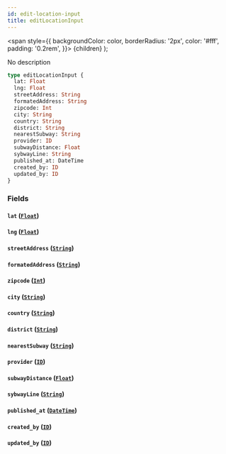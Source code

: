 ```yaml
---
id: edit-location-input
title: editLocationInput
---
```


<span
style={{
      backgroundColor: color,
      borderRadius: '2px',
      color: '#fff',
      padding: '0.2rem',
    }}>
{children}
</span>
);

No description

```graphql
type editLocationInput {
  lat: Float
  lng: Float
  streetAddress: String
  formatedAddress: String
  zipcode: Int
  city: String
  country: String
  district: String
  nearestSubway: String
  provider: ID
  subwayDistance: Float
  sybwayLine: String
  published_at: DateTime
  created_by: ID
  updated_by: ID
}
```

### Fields

#### `lat` ([`Float`](/v1/scalars/float))

#### `lng` ([`Float`](/v1/scalars/float))

#### `streetAddress` ([`String`](/v1/scalars/string))

#### `formatedAddress` ([`String`](/v1/scalars/string))

#### `zipcode` ([`Int`](/v1/scalars/int))

#### `city` ([`String`](/v1/scalars/string))

#### `country` ([`String`](/v1/scalars/string))

#### `district` ([`String`](/v1/scalars/string))

#### `nearestSubway` ([`String`](/v1/scalars/string))

#### `provider` ([`ID`](/v1/scalars/id))

#### `subwayDistance` ([`Float`](/v1/scalars/float))

#### `sybwayLine` ([`String`](/v1/scalars/string))

#### `published_at` ([`DateTime`](/v1/scalars/date-time))

#### `created_by` ([`ID`](/v1/scalars/id))

#### `updated_by` ([`ID`](/v1/scalars/id))
